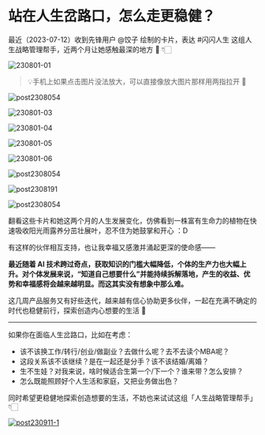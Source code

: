 # 站在人生岔路口，怎么走更稳健？

最近（2023-07-12）收到先锋用户 @饺子 绘制的卡片，表达 #闪闪人生 这组人生战略管理帮手，近两个月让她感触最深的地方 🥰 👇🏻

![230801-01](https://cdn.sunnyhuang.net/share/230801-01.png ':size=200')

> 💡手机上如果点击图片没法放大，可以直接像放大图片那样用两指拉开 🫳

![post2308054](https://cdn.sunnyhuang.net/share/post2308054.png/webp ':size=200')

![230801-03](https://cdn.sunnyhuang.net/share/230801-03.png ':size=200')

![230801-04](https://cdn.sunnyhuang.net/share/230801-04.png ':size=200')

![230801-05](https://cdn.sunnyhuang.net/share/230801-05.jpg ':size=200')

![230801-06](https://cdn.sunnyhuang.net/share/230801-06.png ':size=200')

![post2308054](https://cdn.sunnyhuang.net/share/post2308052.png/webp ':size=200')

![post2308191](https://cdn.sunnyhuang.net/share/post2308191.png ':size=200')

![post2308054](https://cdn.sunnyhuang.net/share/post2308053.png/webp ':size=200')


翻看这些卡片和她这两个月的人生发展变化，仿佛看到一株富有生命力的植物在快速吸收阳光雨露养分茁壮展叶，忍不住为她鼓掌和开心 ：D

有这样的伙伴相互支持，也让我幸福又感激并涌起更深的使命感——

**最近随着 AI 技术跨过奇点，获取知识的门槛大幅降低，个体的生产力也大幅上升。对个体发展来说，“知道自己想要什么”并能持续拆解落地，产生的收益、优势和幸福感将会越来越明显。而这其实没有想象中那么难。**

这几周产品服务又有好些迭代，越来越有信心协助更多伙伴，一起在充满不确定的时代也稳健前行，探索创造内心想要的生活 🤗

---

如果你在面临人生岔路口，比如在考虑：
* 该不该换工作/转行/创业/做副业？去做什么呢？去不去读个MBA呢？
* 这段关系该不该继续？是在一起还是分手？该不该结婚/离婚？
* 生不生娃？对我来说，啥时候适合生第一个/下一个？谁来带？怎么安排？
* 怎么既能照顾好个人生活和家庭，又把业务做出色？

同时希望更稳健地探索创造想要的生活，不妨也来试试这组「人生战略管理帮手」 👇🏻




[![post230911-1](https://cdn.sunnyhuang.net/share/post230911-1-2.jpg/webp)](/)